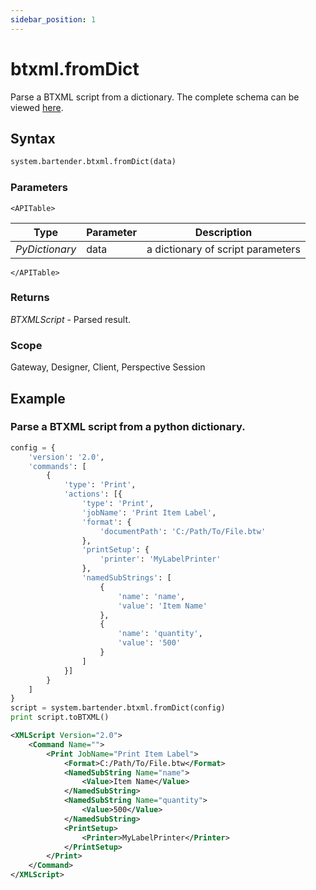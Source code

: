```yaml
---
sidebar_position: 1
---
```



# btxml.fromDict

Parse a BTXML script from a dictionary.
The complete schema can be viewed [here](../jsonSchema).

## Syntax

```python
system.bartender.btxml.fromDict(data)
```

### Parameters

```mdx-code-block
<APITable>
```

| Type | Parameter | Description |
| --- | --- | --- |
| _PyDictionary_ | data | a dictionary of script parameters
```mdx-code-block
</APITable>
```

### Returns
_BTXMLScript_ - Parsed result.

### Scope
Gateway, Designer, Client, Perspective Session


## Example

### Parse a BTXML script from a python dictionary.
```python title="Script"
config = {
	'version': '2.0',
	'commands': [
		{
			'type': 'Print',
			'actions': [{
				'type': 'Print',
				'jobName': 'Print Item Label',
				'format': {
					'documentPath': 'C:/Path/To/File.btw'
				},
				'printSetup': {
					'printer': 'MyLabelPrinter'
				},
				'namedSubStrings': [
					{
						'name': 'name', 
						'value': 'Item Name'
					},
					{
						'name': 'quantity', 
						'value': '500'
					}
				]
			}]
		}
	]
}
script = system.bartender.btxml.fromDict(config)
print script.toBTXML()

```

```xml title="Result"
<XMLScript Version="2.0">
    <Command Name="">
        <Print JobName="Print Item Label">
            <Format>C:/Path/To/File.btw</Format>
            <NamedSubString Name="name">
                <Value>Item Name</Value>
            </NamedSubString>
            <NamedSubString Name="quantity">
                <Value>500</Value>
            </NamedSubString>
            <PrintSetup>
                <Printer>MyLabelPrinter</Printer>
            </PrintSetup>
        </Print>
    </Command>
</XMLScript>

```
